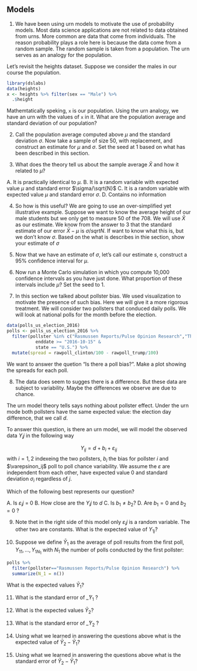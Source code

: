 ## Models

1. We have been using urn models to motivate the use of probability models. Most data science applications are not related to data obtained from urns. More common are data that come from individuals. The reason probability plays a role here is because the data come from a random sample. The random sample is taken from a population. The urn serves as an analogy for the population. 

Let's revisit the heights dataset. Suppose we consider the males in our course the population.

```r
library(dslabs)
data(heights)
x <- heights %>% filter(sex == "Male") %>%
  .$height
```

Mathemtatically speking, `x` is our population. Using the urn analogy, we have an urn with the values of  `x` in it. What are the population average and standard deviation of our population?


2.  Call the population average computed above $\mu$ and the standard deviation $\sigma$. Now take a sample of size 50, with replacement, and construct an estimate for $\mu$ and $\sigma$. Set the seed at 1 based on what has been described in this section.


3. What does the theory tell us about the sample average $\bar{X}$ and how it related to $\mu$? 

  A. It is practically identical to $\mu$.
  B. It is a random variable with expected value $\mu$ and standard error $\sigma/\sqrt{N}$
  C. It is a random variable with expected value $\mu$ and standard error $\sigma$.
  D. Contains no information
  
  
4. So how is this useful? We are going to use an over-simplified yet illustrative example. Suppose we want to know the average height of our male students but we only get to measure 50 of the 708. We will use $\bar{X}$ as our estimate. We know from the answer to 3 that the standard estimate of our error $\bar{X}-\mu$ is $\sigma/sqrt{N}$. If want to know what this is, but we don't know $\sigma$. Based on the what is describes in thie section, show your estimate of $\sigma$


5. Now that we have an estimate of $\sigma$, let's call our estimate $s$, construct a 95% confidence interval for $\mu$.



6. Now run a Monte Carlo simulation in which you 
compute 10,000 confidence intervals as you have just done. What proportion of these intervals include $\mu$? Set the seed to 1.


7. In this section we talked about pollster bias. We used visualization to motivate the presence of such bias. Here we will give it a more rigorous treatment. We will consider two pollsters that conduced daily polls. We will look at national polls for the month before the election. 

```r
data(polls_us_election_2016)
polls <- polls_us_election_2016 %>% 
  filter(pollster %in% c("Rasmussen Reports/Pulse Opinion Research","The Times-Picayune/Lucid") &
           enddate >= "2016-10-15" &
           state == "U.S.") %>% 
  mutate(spread = rawpoll_clinton/100 - rawpoll_trump/100) 
```

We want to answer the quetion "Is there a poll bias?". Make a plot showing the spreads for each poll.



8. The data does seem to sugges there is a difference. But these
data are subject to variability. Maybe the differences we observe are due to chance. 

  The urn model theory tells says nothing about pollster effect. Under the urn mode both pollsters have the same expected value: the election day difference, that we call $d$. 
  
  To answer this question, is there an urn model, we will model the observed data $Y_ij$ in the following way

$$
Y_{ij} = d + b_i + \varepsilon_{ij}
$$
with $i=1,2$ indexeing the two pollsters, $b_i$ the bias for pollster $i$ and $\varepsinon_ij$ poll to poll chance variability. We assume the $\varepsilon$ are independent from each other, have expected value $0$ and standard deviation $\sigma_i$ regardless of $j$. 

Which of the following best represents our question?

  A. Is $\varepsilon_ij$ = 0
  B. How close are the $Y_ij$ to $d$
  C. Is $b_1 \neq b_2$?
  D. Are $b_1 = 0$ and $b_2 = 0$ ?
  
9. Note thet in the right side of this model only $\varepsilon_ij$ is a random variable. The other two are constants. What is the expected value of $Y_{1j}$?


10. Suppose we define $\bar{Y}_1$ as the average of poll results from the first poll, $Y_{11},\dots,Y_{1N_1}$ with $N_1$ the number of polls conducted by the first pollster:

```r
polls %>% 
  filter(pollster=="Rasmussen Reports/Pulse Opinion Research") %>% 
  summarize(N_1 = n())
```

What is the expected values $\bar{Y}_1$?


11. What is the standard error of $\bar_{Y}_1$ ?


12. What is the expected values $\bar{Y}_2$?


13. What is the standard error of $\bar_{Y}_2$ ?


14. Using what we learned in answering the questions above what is the expected value of $\bar{Y}_{2} - \bar{Y}_1$?


15. Using what we learned in answering the questions above what is the standard error of $\bar{Y}_{2} - \bar{Y}_1$?

